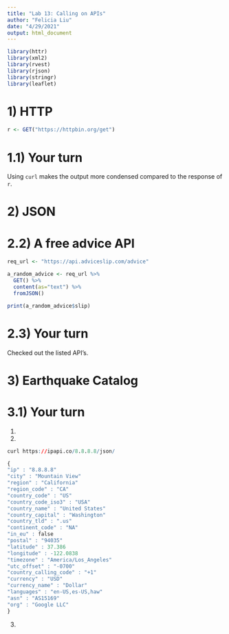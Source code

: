 ---
title: "Lab 13: Calling on APIs"
author: "Felicia Liu"
date: "4/29/2021"
output: html_document
---

```{r}
library(httr)
library(xml2)
library(rvest)
library(rjson)
library(stringr)
library(leaflet)
```
# 1) HTTP

```{r}
r <- GET("https://httpbin.org/get")
```

# 1.1) Your turn

Using `curl` makes the output more condensed compared to the response of `r`.

# 2) JSON

# 2.2) A free advice API

```{r}
req_url <- "https://api.adviceslip.com/advice"

a_random_advice <- req_url %>%
  GET() %>%
  content(as="text") %>%
  fromJSON()

print(a_random_advice$slip)
```
# 2.3) Your turn

Checked out the listed API's.

# 3) Earthquake Catalog

# 3.1) Your turn

1) 

2) 

```{r}
curl https://ipapi.co/8.8.8.8/json/

{
"ip" : "8.8.8.8"
"city" : "Mountain View"
"region" : "California"
"region_code" : "CA"
"country_code" : "US"
"country_code_iso3" : "USA"
"country_name" : "United States"
"country_capital" : "Washington"
"country_tld" : ".us"
"continent_code" : "NA"
"in_eu" : false
"postal" : "94035"
"latitude" : 37.386
"longitude" : -122.0838
"timezone" : "America/Los_Angeles"
"utc_offset" : "-0700"
"country_calling_code" : "+1"
"currency" : "USD"
"currency_name" : "Dollar"
"languages" : "en-US,es-US,haw"
"asn" : "AS15169"
"org" : "Google LLC"
}
```

3)

```{r}

```


